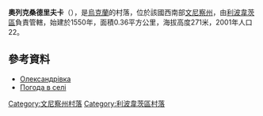 {{coord|49|20|46|N|29|2|35|E|scale:30000|display=title}}

'''奧列克桑德里夫卡'''（{{lang-uk|Олександрівка}}），是[[烏克蘭|烏克蘭]]的村落，位於該國西南部[[文尼察州|文尼察州]]，由[[利波韋茨區|利波韋茨區]]負責管轄，始建於1550年，面積0.36平方公里，海拔高度271米，2001年人口22。

==參考資料==
* [http://w1.c1.rada.gov.ua/pls/z7502/A005?rdat1=24.10.2012&rf7571=2169 Олександрівка]{{dead link|date=2017年12月 |bot=InternetArchiveBot |fix-attempted=yes }}
* [http://weather.in.ua/ua/vinnickaja/18731 Погода в селі ] {{Wayback|url=http://weather.in.ua/ua/vinnickaja/18731 |date=20111220090148 }}

[[Category:文尼察州村落|Category:文尼察州村落]]
[[Category:利波韋茨區村落|Category:利波韋茨區村落]]


{{Vinnytsia-geo-stub}}